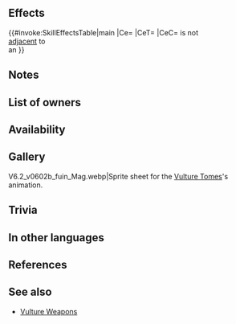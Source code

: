 {{Weapon Infobox
|tagid=SID_ブラーバルチャー
|intID=4385
|userVersion1=Closed
|userVersion2=Open
|exclusive=0
|weaponType=Blue Tome
|cost=200
|might=8
|range=2
|effect=If unit is not adjacent to an ally, inflicts penalty on foe's Atk/Res during combat = 5 + any current penalty on each of those stats. (Example: if foe has -7 penalty to Atk, inflicts Atk-12, for a net penalty of Atk-19 during combat.) Calculates each stat penalty independently.
|required=Elthunder;Ellight
|next=Blárvulture+
|promotionRarity=5
|promotionTier=1
|properties=random_owner
}}
==Effects==
{{#invoke:SkillEffectsTable|main
|Ce={{Eft|Temporary Debuffs|Atk/Res|5 + {{SEt|penalties}}<br>on {{Tgt|Foe}}'s Atk/Res}}
|CeT={{Tgt|Foe}}
|CeC={{Tgt|Unit}} is not<br>[[adjacent]] to<br>an {{Tgt|Ally}}
}}
==Notes==
{{TemporaryDebufffromPenalty}}
==List of owners==
{{Skill Hero List}}
==Availability==
{{PassiveFocusList}}
{{PassiveDistributionList}}
{{PassiveCombatManualList}}
==Gallery==
<gallery>
V6.2_v0602b_fuin_Mag.webp|Sprite sheet for the [[Skill families/Weapons#Vulture|Vulture Tomes]]'s animation.
</gallery>
==Trivia==
{{TomeColorTrivia|blar}}
==In other languages==
{{OtherLanguages
|japanese=
|german=
|spanishEU=
|spanishLA=
|french=
|italian=
|chineseTW=
|portuguese=
}}
==References==
<references/>
==See also==
{{See also skills|cond=Description LIKE '%penalty on foe_s%+%current penalty on each of those stats%' AND Description NOT LIKE '%【Foe Penalty Doubler】%' AND WikiName NOT LIKE '%vulture%' AND Exclusive=1}}
* [[Skill families/Weapons#Vulture|Vulture Weapons]]
{{Weapons Navbox}}